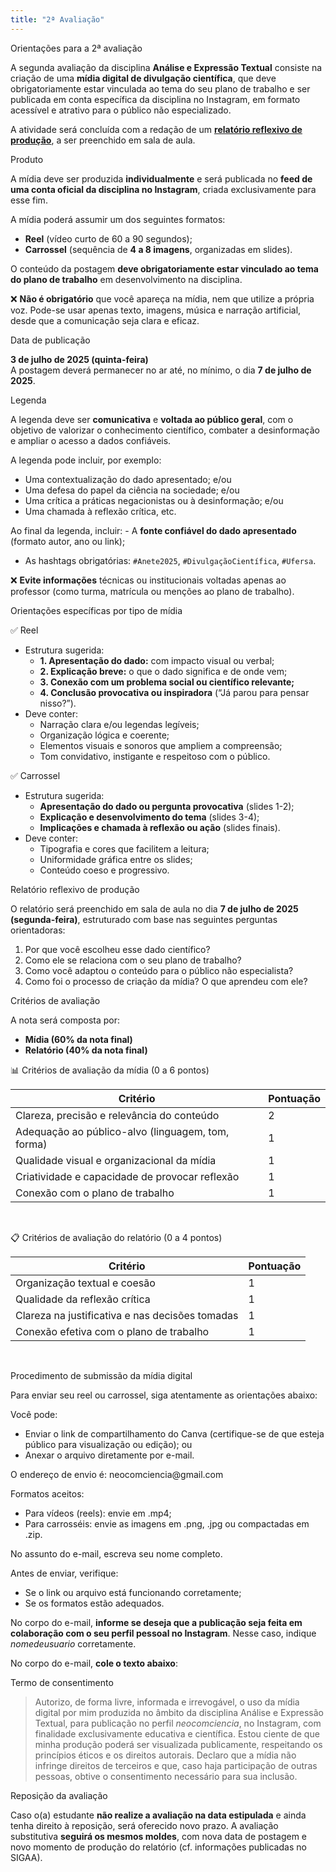 ```yaml
---
title: "2ª Avaliação"
---
```


::: titulo-nao-numerado
Orientações para a 2ª avaliação
:::

::: destaque
A segunda avaliação da disciplina **Análise e Expressão Textual** consiste na criação de uma **mídia digital de divulgação científica**, que deve obrigatoriamente estar vinculada ao tema do seu plano de trabalho e ser publicada em conta específica da disciplina no Instagram, em formato acessível e atrativo para o público não especializado.

A atividade será concluída com a redação de um [**relatório reflexivo de produção**](modelo_relatorio.qmd), a ser preenchido em sala de aula.
:::


::: {.subtitulo-nao-numerado}
Produto
:::

A mídia deve ser produzida **individualmente** e será publicada no **feed de uma conta oficial da disciplina no Instagram**, criada exclusivamente para esse fim.

A mídia poderá assumir um dos seguintes formatos:

-   **Reel** (vídeo curto de 60 a 90 segundos);
-   **Carrossel** (sequência de **4 a 8 imagens**, organizadas em slides).

O conteúdo da postagem **deve obrigatoriamente estar vinculado ao tema do plano de trabalho** em desenvolvimento na disciplina.

::: nota-secundaria
❌ **Não é obrigatório** que você apareça na mídia, nem que utilize a própria voz. Pode-se usar apenas texto, imagens, música e narração artificial, desde que a comunicação seja clara e eficaz.
:::

::: {.subtitulo-nao-numerado}
Data de publicação
:::

**3 de julho de 2025 (quinta-feira)**\
A postagem deverá permanecer no ar até, no mínimo, o dia **7 de julho de 2025**.

::: {.subtitulo-nao-numerado}
Legenda
:::

A legenda deve ser **comunicativa** e **voltada ao público geral**, com o objetivo de valorizar o conhecimento científico, combater a desinformação e ampliar o acesso a dados confiáveis.

A legenda pode incluir, por exemplo:

-   Uma contextualização do dado apresentado; e/ou
-   Uma defesa do papel da ciência na sociedade; e/ou
-   Uma crítica a práticas negacionistas ou à desinformação; e/ou
-   Uma chamada à reflexão crítica, etc.

Ao final da legenda, incluir: - A **fonte confiável do dado apresentado** (formato autor, ano ou link);

-   As hashtags obrigatórias: `#Anete2025`, `#DivulgaçãoCientífica`, `#Ufersa`.

::: nota-secundaria
❌ **Evite informações** técnicas ou institucionais voltadas apenas ao professor (como turma, matrícula ou menções ao plano de trabalho).
:::

::: {.subtitulo-nao-numerado}
Orientações específicas por tipo de mídia
:::

::: subsubsubtitulo-nao-numerado
✅ Reel
:::

-   Estrutura sugerida:
    -   **1. Apresentação do dado:** com impacto visual ou verbal;
    -   **2. Explicação breve:** o que o dado significa e de onde vem;
    -   **3. Conexão com um problema social ou científico relevante;**
    -   **4. Conclusão provocativa ou inspiradora** (“Já parou para pensar nisso?”).
-   Deve conter:
    -   Narração clara e/ou legendas legíveis;
    -   Organização lógica e coerente;
    -   Elementos visuais e sonoros que ampliem a compreensão;
    -   Tom convidativo, instigante e respeitoso com o público.

::: subsubsubtitulo-nao-numerado
✅ Carrossel
:::

-   Estrutura sugerida:
    -   **Apresentação do dado ou pergunta provocativa** (slides 1-2);\
    -   **Explicação e desenvolvimento do tema** (slides 3-4);\
    -   **Implicações e chamada à reflexão ou ação** (slides finais).
-   Deve conter:
    -   Tipografia e cores que facilitem a leitura;
    -   Uniformidade gráfica entre os slides;
    -   Conteúdo coeso e progressivo.

::: {.subtitulo-nao-numerado}
Relatório reflexivo de produção
:::

O relatório será preenchido em sala de aula no dia **7 de julho de 2025 (segunda-feira)**, estruturado com base nas seguintes perguntas orientadoras:

1.  Por que você escolheu esse dado científico?
2.  Como ele se relaciona com o seu plano de trabalho?
3.  Como você adaptou o conteúdo para o público não especialista?
4.  Como foi o processo de criação da mídia? O que aprendeu com ele?

::: {.subtitulo-nao-numerado}
Critérios de avaliação
:::

A nota será composta por:

-   **Mídia (60% da nota final)**
-   **Relatório (40% da nota final)**

::: {.subsubtitulo-nao-numerado}
📊 Critérios de avaliação da mídia (0 a 6 pontos)
:::
| Critério                                          | Pontuação |
|---------------------------------------------------|-----------|
| Clareza, precisão e relevância do conteúdo        | 2         |
| Adequação ao público-alvo (linguagem, tom, forma) | 1         |
| Qualidade visual e organizacional da mídia        | 1         |
| Criatividade e capacidade de provocar reflexão    | 1         |
| Conexão com o plano de trabalho                   | 1         |

<br/>

::: {.subsubtitulo-nao-numerado}
📋 Critérios de avaliação do relatório (0 a 4 pontos)
:::

| Critério                                        | Pontuação |
|-------------------------------------------------|-----------|
| Organização textual e coesão                    | 1         |
| Qualidade da reflexão crítica                   | 1         |
| Clareza na justificativa e nas decisões tomadas | 1         |
| Conexão efetiva com o plano de trabalho         | 1         |

<br/>

::: {.subtitulo-nao-numerado}
Procedimento de submissão da mídia digital
:::

Para enviar seu reel ou carrossel, siga atentamente as orientações abaixo:

Você pode:

- Enviar o link de compartilhamento do Canva (certifique-se de que esteja público para visualização ou edição); ou
- Anexar o arquivo diretamente por e-mail.

O endereço de envio é: neocomciencia@gmail.com

Formatos aceitos:

- Para vídeos (reels): envie em .mp4;
- Para carrosséis: envie as imagens em .png, .jpg ou compactadas em .zip.

No assunto do e-mail, escreva seu nome completo.

Antes de enviar, verifique:

- Se o link ou arquivo está funcionando corretamente;
- Se os formatos estão adequados.

No corpo do e-mail, **informe se deseja que a publicação seja feita em colaboração com o seu perfil pessoal no Instagram**. Nesse caso, indique _nomedeusuario_ corretamente.

No corpo do e-mail, **cole o texto abaixo**:

::: {.subtitulo-nao-numerado}
Termo de consentimento
:::
>Autorizo, de forma livre, informada e irrevogável, o uso da mídia digital por mim produzida no âmbito da disciplina Análise e Expressão Textual, para publicação no perfil _neocomciencia_, no Instagram, com finalidade exclusivamente educativa e científica. Estou ciente de que minha produção poderá ser visualizada publicamente, respeitando os princípios éticos e os direitos autorais. Declaro que a mídia não infringe direitos de terceiros e que, caso haja participação de outras pessoas, obtive o consentimento necessário para sua inclusão.


::: {.subtitulo-nao-numerado}
Reposição da avaliação
:::

Caso o(a) estudante **não realize a avaliação na data estipulada** e ainda tenha direito à reposição, será oferecido novo prazo. A avaliação substitutiva **seguirá os mesmos moldes**, com nova data de postagem e novo momento de produção do relatório (cf. informações publicadas no SIGAA).

